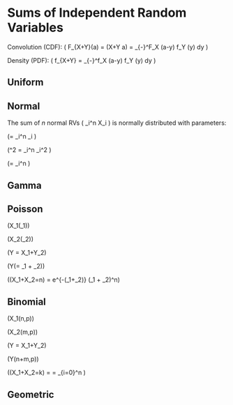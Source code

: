 # Sums of Independent Random Variables

Convolution (CDF): \( F_{X+Y}(a) = \mathbb{P}(X+Y \leq a) = \int_{-\infty}^\infty F_X (a-y) f_Y (y) dy \)

Density (PDF): \( f_{X+Y} = \int_{-\infty}^\infty f_X (a-y) f_Y (y) dy \)

## Uniform

## Normal

The sum of $n$ normal RVs \( \sum_i^n X_i \) is normally distributed with parameters:

\(\mu = \sum_i^n \mu_i \)

\(\sigma^2 = \sum_i^n \sigma_i^2 \)

\(\sigma = \sqrt{\sum_i^n \sigma_i^2} \neq \sum_i^n \sqrt{\sigma_i^2} \)

## Gamma

## Poisson

\(X_1\sim\text{Poisson}(\lambda_1)\)

\(X_2\sim\text{Poisson}(\lambda_2)\)

\(Y = X_1+Y_2\)

\(Y\sim\text{Poisson}(\lambda= \lambda_1 + \lambda_2)\)

\(\mathbb{P}(X_1+X_2=n) = \frac{1}{n!} e^{-(\lambda_1+\lambda_2)} (\lambda_1 + \lambda_2)^n\)

## Binomial 

\(X_1\sim\text{Binom}(n,p)\)

\(X_2\sim\text{Binom}(m,p)\)

\(Y = X_1+Y_2\)

\(Y\sim\text{Binom}(n+m,p)\)

\(\mathbb{P}(X_1+X_2=k) = \binom{n+m}{k} = \sum_{i=0}^n \binom{n}{i} \binom{m}{k-i}\)

## Geometric

